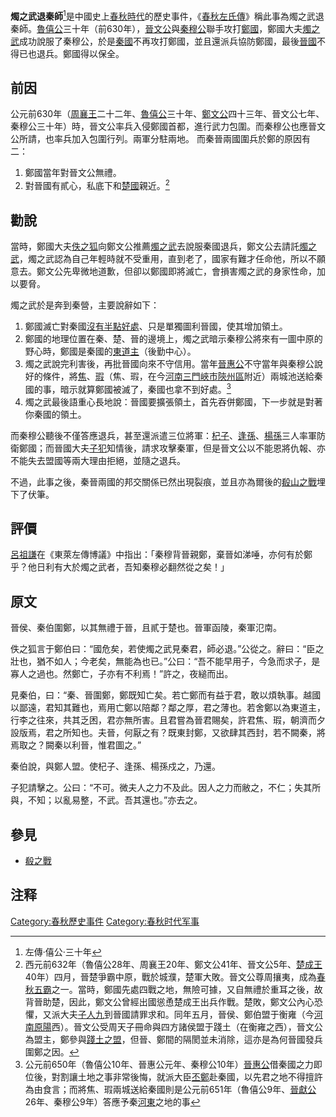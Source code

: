 {{Unreferenced|time=2020-03-24T02:59:58+00:00}}
{{mergefrom|東道主}}
'''燭之武退秦師'''<ref>左傳·僖公·三十年</ref>是中國史上[[春秋時代|春秋時代]]的歷史事件，《[[春秋左氏傳|春秋左氏傳]]》稱此事為燭之武退秦師。[[魯僖公|魯僖公]]三十年（前630年），[[晉文公|晉文公]]與[[秦穆公|秦穆公]]聯手攻打[[鄭國|鄭國]]，鄭國大夫[[燭之武|燭之武]]成功說服了秦穆公，於是[[秦國|秦國]]不再攻打鄭國，並且還派兵協防鄭國，最後[[晉國|晉國]]不得已也退兵。鄭國得以保全。

== 前因 ==
公元前630年（[[周襄王|周襄王]]二十二年、[[魯僖公|魯僖公]]三十年、[[鄭文公|鄭文公]]四十三年、晉文公七年、秦穆公三十年）時，晉文公率兵入侵鄭國首都，進行武力包圍。而秦穆公也應晉文公所請，也率兵加入包圍行列。兩軍分駐兩地。
而秦晉兩國圍兵於鄭的原因有二：
#鄭國當年對晉文公無禮。
#對晉國有貳心，私底下和[[楚國|楚國]]親近。<ref>西元前632年（魯僖公28年、周襄王20年、鄭文公41年、晉文公5年、[[楚成王|楚成王]]40年）四月，晉楚爭霸中原，戰於城濮，楚軍大敗。晉文公尊周攘夷，成為[[春秋五霸|春秋五霸]]之一。當時，鄭國先處四戰之地，無險可據，又自無禮於重耳之後，故背晉助楚，因此，鄭文公曾經出國慫恿楚成王出兵作戰。楚敗，鄭文公內心恐懼，又派大夫[[子人九|子人九]]到晉國請罪求和。同年五月，晉侯、鄭伯盟于衡雍（今[[河南|河南]][[原陽|原陽]]西）。晉文公受周天子冊命與四方諸侯盟于踐土（在衡雍之西），晉文公為盟主，鄭參與[[踐土之盟|踐土之盟]]，但晉、鄭間的隔閡並未消除，這亦是為何晉國發兵圍鄭之因。</ref>

== 勸說 ==
當時，鄭國大夫[[佚之狐|佚之狐]]向鄭文公推薦[[燭之武|燭之武]]去說服秦國退兵，鄭文公去請託[[燭之武|燭之武]]，燭之武認為自己年輕時就不受重用，直到老了，國家有難才任命他，所以不願意去。鄭文公先卑微地道歉，但卻以鄭國即將滅亡，會損害燭之武的身家性命，加以要脅。

燭之武於是奔到秦營，主要說辭如下：
#鄭國滅亡對秦國[[飛地#外飛地|沒有半點好處]]、只是單獨圖利晉國，使其增加領土。
#鄭國的地理位置在秦、楚、晉的邊境上，燭之武暗示秦穆公將來有一圖中原的野心時，鄭國是秦國的[[東道主|東道主]]（後勤中心）。
#燭之武說完利害後，再批晉國向來不守信用。當年[[晉惠公|晉惠公]]不守當年與秦穆公說好的條件，將[[陝縣|焦]]、[[陝縣|瑕]]（焦、瑕，在今[[河南|河南]][[三門峽市|三門峽市]][[陝州區|陝州區]]附近）兩城池送給秦國的事，暗示就算鄭國被滅了，秦國也拿不到好處。<ref>公元前650年（魯僖公10年、晉惠公元年、秦穆公10年）[[晉惠公|晉惠公]]借秦國之力即位後，對割讓土地之事非常後悔，就派大臣[[丕鄭|丕鄭]]赴秦國，以先君之地不得擅許為由食言；而將焦、瑕兩城送給秦國則是公元前651年（魯僖公9年、[[晉獻公|晉獻公]]26年、秦穆公9年）答應予秦[[河東|河東]]之地的事</ref>
#燭之武最後語重心長地說：晉國要擴張領土，首先吞併鄭國，下一步就是對著你秦國的領土。

而秦穆公聽後不僅答應退兵，甚至還派遣三位將軍：[[杞子_(春秋)|杞子]]、[[逢孫|逢孫]]、[[楊孫|楊孫]]三人率軍防衛鄭國；而晉國大夫[[狐偃|子犯]]知情後，請求攻擊秦軍，但是晉文公以不能恩將仇報、亦不能失去盟國等兩大理由拒絕，並隨之退兵。

不過，此事之後，秦晉兩國的邦交關係已然出現裂痕，並且亦為爾後的[[殽山之戰|殽山之戰]]埋下了伏筆。

==評價==
[[呂祖謙|呂祖謙]]在《東萊左傳博議》中指出：「秦穆背晉親鄭，棄晉如涕唾，亦何有於鄭乎？他日利有大於燭之武者，吾知秦穆必翻然從之矣！」

==原文==
晉侯、秦伯圍鄭，以其無禮于晉，且貳于楚也。晉軍函陵，秦軍氾南。

佚之狐言于鄭伯曰：“國危矣，若使燭之武見秦君，師必退。”公從之。辭曰：“臣之壯也，猶不如人；今老矣，無能為也已。”公曰：“吾不能早用子，今急而求子，是寡人之過也。然鄭亡，子亦有不利焉！”許之，夜縋而出。

見秦伯，曰：“秦、晉圍鄭，鄭既知亡矣。若亡鄭而有益于君，敢以煩執事。越國以鄙遠，君知其難也，焉用亡鄭以陪鄰？鄰之厚，君之薄也。若舍鄭以為東道主，行李之往來，共其乏困，君亦無所害。且君嘗為晉君賜矣，許君焦、瑕，朝濟而夕設版焉，君之所知也。夫晉，何厭之有？既東封鄭，又欲肆其西封，若不闕秦，將焉取之？闕秦以利晉，惟君圖之。”

秦伯說，與鄭人盟。使杞子、逢孫、楊孫戍之，乃還。

子犯請擊之。公曰：“不可。微夫人之力不及此。因人之力而敝之，不仁；失其所與，不知；以亂易整，不武。吾其還也。”亦去之。

== 參見 ==
*[[殽之戰|殽之戰]]

== 注释 ==
{{wikisourcehas|燭之武退秦師|春秋左氏傳}}

<div class="references-small">
<references></references>
</div>

[[Category:春秋歷史事件|Category:春秋歷史事件]]
[[Category:春秋时代军事|Category:春秋时代军事]]